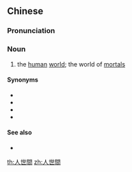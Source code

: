 {{also|人世间}}
==Chinese==
{{zh-forms|s=人世间|type=21}}

===Pronunciation===
{{zh-pron
|m=rénshìjiān
|c=jan4 sai3 gaan1
|cat=n
}}

===Noun===
{{zh-noun}}

# the [[human]] [[world]]; the world of [[mortal]]s

====Synonyms====
* {{zh-l|塵世}}
* {{zh-l|人寰}}
* {{zh-l|人間}}
* {{zh-l|人世}}

====See also====
* {{zh-l|世間}}

[[th:人世間]]
[[zh:人世間]]